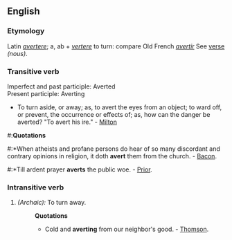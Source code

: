 ==English==

===Etymology===
Latin ''[[avertere]]''; a, ab + ''[[vertere]]'' to turn: compare Old French ''[[avertir]]'' See [[verse]] ''(nous)''.
===Transitive verb===
Imperfect and past participle: Averted<br>
Present participle: Averting
*To turn aside, or away; as, to avert the eyes from an object; to ward off, or prevent, the occurrence or effects of; as, how can the danger be averted? "To avert his ire." - [[Milton]]
#:'''Quotations'''
#:*When atheists and profane persons do hear of so many discordant and contrary opinions in religion, it doth '''avert''' them from the church. - [[Bacon]].
#:*Till ardent prayer '''averts''' the public woe. - [[Prior]].

===Intransitive verb ===
#''(Archaic):'' To turn away.
#:'''Quotations'''
#:*Cold and '''averting''' from our neighbor's good. - [[Thomson]].